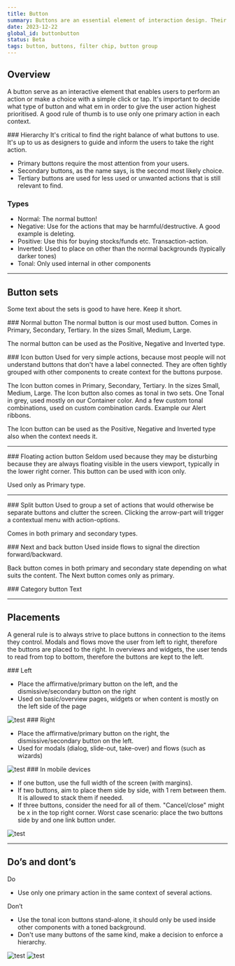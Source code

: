 ```yaml
---
title: Button
summary: Buttons are an essential element of interaction design. Their primary role is to help people take actions quickly.
date: 2023-12-22
global_id: buttonbutton
status: Beta
tags: button, buttons, filter chip, button group
---
```


## Overview
A button serve as an interactive element that enables users to perform an action or make a choice with a simple click or tap. It's important to decide what type of button and what em in order to give the user action highest prioritised. A good rule of thumb is to use only one primary action in each context.

<Playground component="button" story-id="1" />

<Row>
<Col>
### Hierarchy
It's critical to find the right balance of what buttons to use. It's up to us as designers to guide and inform the users to take the right action.

<ul>
    <li>Primary buttons require the most attention from your users.</li>
    <li>Secondary buttons, as the name says, is the second most likely choice.</li>
    <li>Tertiary buttons are used for less used or unwanted actions that is still relevant to find.</li>
</ul>
</Col>
<Col>
    <FigmaSVG
        node="1608-315"
        caption="From top - Primary, Secondary, Tertiary."
    />
</Col>
</Row>

### Types
<ul>
<li>Normal: The normal button!</li>
<li>Negative: Use for the actions that may be harmful/destructive. A good example is deleting.</li>
<li>Positive: Use this for buying stocks/funds etc. Transaction-action.</li>
<li>Inverted: Used to place on other than the normal backgrounds (typically darker tones)</li>
<li>Tonal: Only used internal in other components</li>
</ul>

<FigmaSVG node="1608-1209" caption="All types of buttons" height="300" />

<hr />

## Button sets
Some text about the sets is good to have here. Keep it short.
<Row>
  <Col><FigmaSVG node="1609-2970" caption="1. Normal" /></Col>
  <Col><FigmaSVG node="1609-2974" caption="2. Icon button" /></Col>
  <Col><FigmaSVG node="1609-2977" caption="3. Extended FAB" /></Col>
</Row>
<Row>
  <Col><FigmaSVG node="1609-2981" caption="4. Split button" /></Col>
  <Col><FigmaSVG node="1609-2985" caption="5. Next and back button" /></Col>
  <Col><FigmaSVG node="1609-2988" caption="6. Category button" /></Col>
</Row>

<Row>
<Col>
### Normal button
The normal button is our most used button.
Comes in Primary, Secondary, Tertiary.  In the sizes Small, Medium, Large.

The normal button can be used as the Positive, Negative and Inverted type.
</Col>
<Col> </Col>
</Row>

<Row>
<Col><FigmaSVG node="1609-7673" caption="Normal in Primary, secondary and tertiary" /></Col>
<Col><FigmaSVG node="1609-7763" caption="Positive and negative button in Primary" /></Col>
</Row>

<Row>
<Col>
### Icon button
Used for very simple actions, because most people will not understand buttons that don't have a label connected. They are often tightly grouped with other components to create context for the buttons purpose.

The Icon button comes in Primary, Secondary, Tertiary.  In the sizes Small, Medium, Large. The Icon button also comes as tonal in two sets. One Tonal in grey, used mostly on our Container color. And a few custom tonal combinations, used on custom combination cards. Example our Alert ribbons.

The Icon button can be used as the Positive, Negative and Inverted type also when the context needs it.
</Col>
</Row>

<Row>
<Col><FigmaSVG node="1609-7912" caption="Icon button, normal and positive" /></Col>
<Col><FigmaSVG node="1609-8031" caption="Tonal and custom tonal" /></Col>
<Col><FigmaSVG node="1609-8159" caption="Tonal custom combinations on Alert ribbon" /></Col>
</Row>

<hr />

<Row>
<Col>
### Floating action button
Seldom used because they may be disturbing because they are always floating visible in the users viewport, typically in the lower right corner. This button can be used with icon only.

Used only as Primary type.
</Col>
<Col><FigmaSVG node="1609-8378" caption="This is the floating action button." /></Col>
</Row>

<hr />

<Row>
<Col>
### Split button
Used to group a set of actions that would otherwise be separate buttons and clutter the screen. Clicking the arrow-part will trigger a contextual menu with action-options.

Comes in both primary and secondary types.
</Col>
<Col><FigmaSVG node="1609-8401" caption="Split button, try it out!" /></Col>
</Row>

<Row>
<Col>
### Next and back button
Used inside flows to signal the direction forward/backward.

Back button comes in both primary and secondary state depending on what suits the content. The Next button comes only as primary.
</Col>
<Col> </Col>
</Row>

<Row>
<Col><FigmaSVG node="1609-8419" caption="Next button only in primary" /></Col>
<Col><FigmaSVG node="1609-8421" caption="Back button primary" /></Col>
<Col><FigmaSVG node="1609-8423" caption="Back button secondary" /></Col>
</Row>


<Row>
<Col>
### Category button
Text
</Col>
<Col><FigmaSVG node="1609-8446" caption="Default and highlighted." /></Col>
</Row>

<hr />

## Placements
A general rule is to always strive to place buttons in connection to the items they control. Modals and flows move the user from left to right, therefore the buttons are placed to the right. In overviews and widgets, the user tends to read from top to bottom, therefore the buttons are kept to the left.

<Row>
<Col>
### Left
<ul>
    <li>Place the affirmative/primary button on the left, and the dismissive/secondary button on the right</li>
    <li>Used on basic/overview pages, widgets or when content is mostly on the left side of the page</li>
</ul>
</Col>
<Col><Image src="/content/button/image-light.png" dark="/content/button/image-dark.png" alt="test"  /></Col>
</Row>

<Row>
<Col>
### Right
<ul>
    <li>Place the affirmative/primary button on the right, the dismissive/secondary button on the left.</li>
    <li>Used for modals (dialog, slide-out, take-over) and flows (such as wizards)</li>
</ul>
</Col>
<Col><Image src="/content/button/image-light.png" dark="/content/button/image-dark.png" alt="test" /></Col>
</Row>

<Row>
<Col>
### In mobile devices
<ul>
    <li>If one button, use the full width of the screen (with margins).</li>
    <li>If two buttons, aim to place them side by side, with 1 rem between them. It is allowed to stack them if needed.</li>
    <li>If three buttons, consider the need for all of them. "Cancel/close" might be x in the top right corner. Worst case scenario: place the two buttons side by and one link button under.</li>
</ul>
</Col>
<Col><Image src="/content/button/image-light.png" dark="/content/button/image-dark.png" alt="test" /></Col>
</Row>

<hr />

## Do’s and dont’s

<Row>
<Col>
Do
<ul>
    <li>Use only one primary action in the same context of several actions.</li>
</ul>
</Col>
<Col>
Don’t
<ul>
    <li>Use the tonal icon buttons stand-alone, it should only be used inside other components with a toned background.</li>
    <li>Don't use many buttons of the same kind, make a decision to enforce a hierarchy.</li>
</ul>
</Col>
</Row>

<Row>
    <Col><Image src="/content/button/image-light.png" dark="/content/button/image-dark.png" alt="test" /></Col>
    <Col><Image src="/content/button/image-light.png" dark="/content/button/image-dark.png" alt="test" /></Col>
</Row>
